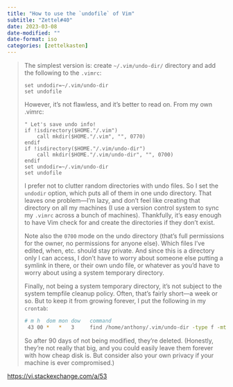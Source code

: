 ```yaml
---
title: "How to use the `undofile` of Vim"
subtitle: "Zettel#40"
date: 2023-03-08
date-modified: ""
date-format: iso
categories: [zettelkasten]
---
```

> The simplest version is: create `~/.vim/undo-dir/` directory and add the following to the `.vimrc`: 
> 
> ```vim
> set undodir=~/.vim/undo-dir
> set undofile
> ```
> 
> However, it's not flawless, and it's better to read on. From my own .vimrc:
> 
> ```vim
> " Let's save undo info!
> if !isdirectory($HOME."/.vim")
>     call mkdir($HOME."/.vim", "", 0770)
> endif
> if !isdirectory($HOME."/.vim/undo-dir")
>     call mkdir($HOME."/.vim/undo-dir", "", 0700)
> endif
> set undodir=~/.vim/undo-dir
> set undofile
> ```
> 
> I prefer not to clutter random directories with undo files. So I set the `undodir` option, which puts all of them in one undo directory. That leaves one problem—I'm lazy, and don't feel like creating that directory on all my machines (I use a version control system to sync my `.vimrc` across a bunch of machines). Thankfully, it's easy enough to have Vim check for and create the directories if they don't exist.
> 
> Note also the `0700` mode on the undo directory (that's full permissions for the owner, no permissions for anyone else). Which files I've edited, when, etc. should stay private. And since this is a directory only I can access, I don't have to worry about someone else putting a symlink in there, or their own undo file, or whatever as you'd have to worry about using a system temporary directory.
> 
> Finally, not being a system temporary directory, it's not subject to the system tempfile cleanup policy. Often, that's fairly short—a week or so. But to keep it from growing forever, I put the following in my `crontab`: 
> 
> ```bash
> # m h  dom mon dow   command
>  43 00 *   *   3     find /home/anthony/.vim/undo-dir -type f -mtime +90 -delete
> ```
> 
> So after 90 days of not being modified, they're deleted. (Honestly, they're not really that big, and you could easily leave them forever with how cheap disk is. But consider also your own privacy if your machine is ever compromised.)

<https://vi.stackexchange.com/a/53>
